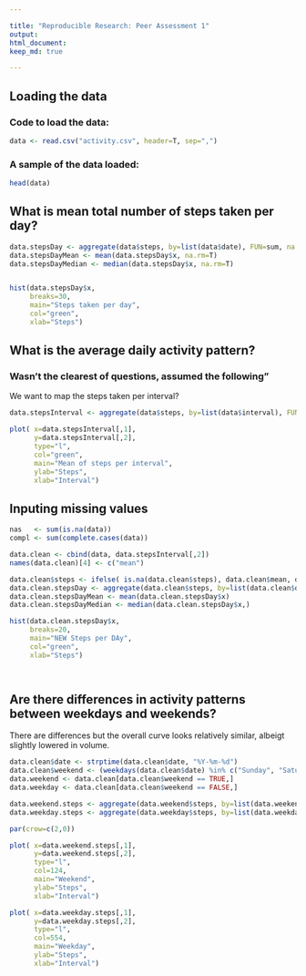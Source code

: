 ```yaml
---

title: "Reproducible Research: Peer Assessment 1"
output: 
html_document:
keep_md: true

---
```


## Loading the data

### Code to load the data:

```r
data <- read.csv("activity.csv", header=T, sep=",")
```

### A sample of the data loaded:

```r
head(data)

```

## What is mean total number of steps taken per day?

```r
data.stepsDay <- aggregate(data$steps, by=list(data$date), FUN=sum, na.rm=F)
data.stepsDayMean <- mean(data.stepsDay$x, na.rm=T)
data.stepsDayMedian <- median(data.stepsDay$x, na.rm=T)


hist(data.stepsDay$x, 
     breaks=30,
     main="Steps taken per day", 
     col="green", 
     xlab="Steps")


```

## What is the average daily activity pattern?
### Wasn't the clearest of questions, assumed the following"
We want to map the steps taken per interval? 

```r

data.stepsInterval <- aggregate(data$steps, by=list(data$interval), FUN=mean, na.rm=T)

plot( x=data.stepsInterval[,1], 
      y=data.stepsInterval[,2], 
      type="l",
      col="green",
      main="Mean of steps per interval",
      ylab="Steps", 
      xlab="Interval")

```

## Inputing missing values
```r

nas   <- sum(is.na(data))
compl <- sum(complete.cases(data))

data.clean <- cbind(data, data.stepsInterval[,2])
names(data.clean)[4] <- c("mean")

data.clean$steps <- ifelse( is.na(data.clean$steps), data.clean$mean, data.clean$steps)
data.clean.stepsDay <- aggregate(data.clean$steps, by=list(data.clean$date), FUN=sum)
data.clean.stepsDayMean <- mean(data.clean.stepsDay$x)
data.clean.stepsDayMedian <- median(data.clean.stepsDay$x,)

hist(data.clean.stepsDay$x, 
     breaks=20,
     main="NEW Steps per DAy", 
     col="green", 
     xlab="Steps")




```

## Are there differences in activity patterns between weekdays and weekends? 

There are differences but the overall curve looks relatively similar, albeigt slightly lowered in volume.

```r

data.clean$date <- strptime(data.clean$date, "%Y-%m-%d")
data.clean$weekend <- (weekdays(data.clean$date) %in% c("Sunday", "Saturday"))
data.weekend <- data.clean[data.clean$weekend == TRUE,]
data.weekday <- data.clean[data.clean$weekend == FALSE,]

data.weekend.steps <- aggregate(data.weekend$steps, by=list(data.weekend$interval), FUN=mean)
data.weekday.steps <- aggregate(data.weekday$steps, by=list(data.weekday$interval), FUN=mean)

par(crow=c(2,0))

plot( x=data.weekend.steps[,1], 
      y=data.weekend.steps[,2], 
      type="l",
      col=124,
      main="Weekend",
      ylab="Steps", 
      xlab="Interval")

plot( x=data.weekday.steps[,1], 
      y=data.weekday.steps[,2], 
      type="l",
      col=554,
      main="Weekday",
      ylab="Steps", 
      xlab="Interval")


```



